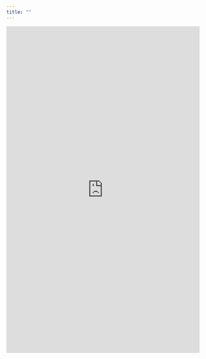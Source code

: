 ```yaml
---
title: ""
---
```


<embed src="https://shawnmazdey.github.io/Voutour_Shawn_CV_(May_2023).pdf" width="100%" height="850px"/>
